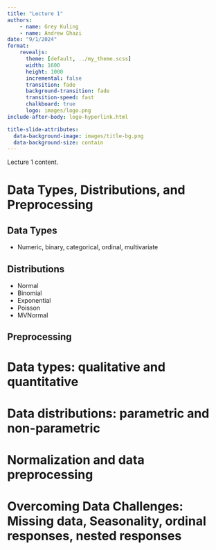 ```yaml
---
title: "Lecture 1"
authors:
    - name: Grey Kuling
    - name: Andrew Ghazi
date: "9/1/2024"
format: 
    revealjs:
      theme: [default, ../my_theme.scss]
      width: 1600
      height: 1000
      incremental: false
      transition: fade
      background-transition: fade
      transition-speed: fast
      chalkboard: true
      logo: images/logo.png
include-after-body: logo-hyperlink.html

title-slide-attributes: 
  data-background-image: images/title-bg.png
  data-background-size: contain
---
```


Lecture 1 content.

# Data Types, Distributions, and Preprocessing

## Data Types

* Numeric, binary, categorical, ordinal, multivariate

## Distributions

* Normal
* Binomial
* Exponential
* Poisson
* MVNormal

## Preprocessing

# Data types: qualitative and quantitative



# Data distributions: parametric and non-parametric



# Normalization and data preprocessing



# Overcoming Data Challenges: Missing data, Seasonality, ordinal responses, nested responses



